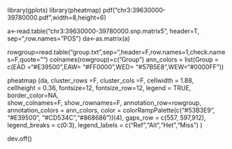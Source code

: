 library(gplots)
library(pheatmap)
pdf("chr3:39630000-39780000.pdf",width=8,height=6)

a<-read.table("chr3:39630000-39780000.snp.matrix5", header=T, sep="\t",row.names="POS")
da<-as.matrix(a)

rowgroup=read.table("group.txt",sep="\t",header=F,row.names=1,check.names=F,quote="")
colnames(rowgroup)=c("Group")
ann_colors = list(Group = c(EAD ="#E39500",EAW= "#FF0000",WED= "#57B5E8",WEW="#0000FF"))


pheatmap (da, 
	cluster_rows =F, 
	cluster_cols =F, 
	cellwidth = 1.88,  
	cellheight = 0.36, 
	fontsize=12,
	fontsize_row=12,
	legend = TRUE,
	border_color=NA,  
	show_colnames=F,
	show_rownames=F,
	annotation_row=rowgroup,
	annotation_colors = ann_colors,
	color = colorRampPalette(c("#53B3E9", "#E39500", "#CD534C","#868686"))(4),
	gaps_row = c(557, 597,912),
	legend_breaks = c(0:3), legend_labels = c("Ref","Alt","Het","Miss")
)




dev.off()

